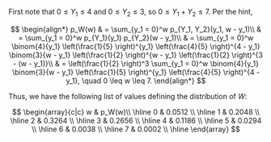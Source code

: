 First note that $0 \leq Y_1 \leq 4$ and $0 \leq Y_2 \leq 3$, so $0 \leq Y_1 + Y_2 \leq 7$.
Per the hint,

$$
\begin{align*}
    p_W(w) & = \sum_{y_1 = 0}^w p_{Y_1, Y_2}(y_1, w - y_1)\\
    & = \sum_{y_1 = 0}^w p_{Y_1}(y_1) p_{Y_2}(w - y_1)\\
    & = \sum_{y_1 = 0}^w \binom{4}{y_1} \left(\frac{1}{5} \right)^{y_1} \left(\frac{4}{5} \right)^{4 - y_1} \binom{3}{w - y_1} \left(\frac{1}{2} \right)^{w - y_1} \left(\frac{1}{2} \right)^{3 - (w - y_1)}\\
    & = \left(\frac{1}{2} \right)^3 \sum_{y_1 = 0}^w \binom{4}{y_1} \binom{3}{w - y_1} \left(\frac{1}{5} \right)^{y_1} \left(\frac{4}{5} \right)^{4 - y_1}, \quad 0 \leq w \leq 7.
\end{align*}
$$

Thus, we have the following list of values defining the distribution of $W$:

$$
\begin{array}{c|c}
    w & p_W(w)\\ \hline
    0 & 0.0512 \\ \hline
    1 & 0.2048 \\ \hline
    2 & 0.3264 \\ \hline
    3 & 0.2656 \\ \hline
    4 & 0.1186 \\ \hline
    5 & 0.0294 \\ \hline
    6 & 0.0038 \\ \hline
    7 & 0.0002 \\ \hline
\end{array}
$$
